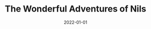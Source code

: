 ---
cover: "./image.png"
date: "2022-01-01"
title: "The Wonderful Adventures of Nils"
defer: false
slug: "/nils"
areas: 
  - .
---